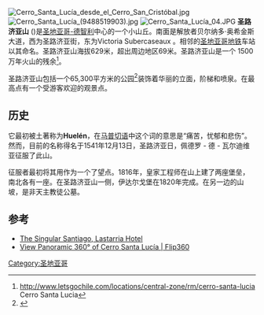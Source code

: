 [[File:Cerro_Santa_Lucía_desde_el_Cerro_San_Cristóbal.jpg|thumb]]
[[File:Cerro_Santa_Lucía_(9488519903).jpg|thumb]]
[[File:Cerro_Santa_Lucía_04.JPG|thumb]]
'''圣路济亚山''' ({{lang-es|'''Cerro Santa Lucía'''}})是[[圣地亚哥-德智利|圣地亚哥-德智利]]中心的一个小山丘。南面是解放者贝尔纳多·奥希金斯大道，西为圣路济亚街，东为Victoria Subercaseaux 。相邻的[[圣地亚哥地铁|圣地亚哥地铁]]车站以其命名。圣路济亚山海拔629米，超出周边地区69米。圣路济亚山是一个 1500万年火山的残余<ref>http://www.letsgochile.com/locations/central-zone/rm/cerro-santa-lucia {{Wayback|url=http://www.letsgochile.com/locations/central-zone/rm/cerro-santa-lucia |date=20140407063543 }} Cerro Santa Lucia</ref>。

圣路济亚山包括一个65,300平方米的公园<ref>{{Cite web |url=http://www.educarchile.cl/Portal.Base/Web/VerContenido.aspx?ID=183385 |title=存档副本 |access-date=2014-04-02 |archive-url=https://web.archive.org/web/20121107100912/http://www.educarchile.cl/Portal.Base/Web/VerContenido.aspx?ID=183385 |archive-date=2012-11-07 |dead-url=yes }}</ref>装饰着华丽的立面，阶梯和喷泉。在最高点有一个受游客欢迎的观景点。

== 历史 ==
它最初被土著称为''' Huelén '''，在[[马普切语|马普切语]]中这个词的意思是“痛苦，忧郁和悲伤”。然而，目前的名称得名于1541年12月13日，圣路济亚日，佩德罗 - 德 - 瓦尔迪维亚征服了此山。

征服者最初将其用作为一个了望点。1816年，皇家工程师在山上建了两座堡垒，南北各有一座。在圣路济亚山一侧，伊达尔戈堡在1820年完成。在另一边的山坡，是非天主教徒公墓。

== 参考 ==
{{reflist}}
{{commons category|Cerro Santa Lucía|Santa Lucía Hill}}
* [https://web.archive.org/web/20140105084205/http://www.thesingular.com/santiago/lastarria/default-es.html The Singular Santiago, Lastarria Hotel]
* [https://web.archive.org/web/20080516152427/http://www.flip360.cl/ver_local.php?id=1138&ver=panorama&categoria= View Panoramic 360° of Cerro Santa Lucía | Flip360]

{{coord|33.440|S|70.644|W|display=title|source:dewiki}}

[[Category:圣地亚哥|Category:圣地亚哥]]